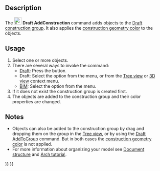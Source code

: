 <languages/>
<translate>

<!--T:8-->
{{Docnav
|[[Draft_AddToGroup|AddToGroup]]
|[[Draft_ToggleDisplayMode|ToggleDisplayMode]]
|[[Draft_Workbench|Draft]]
|IconL=Draft_AddToGroup.svg
|IconR=Draft_ToggleDisplayMode.svg
|IconC=Workbench_Draft.svg
}}

<!--T:1-->
{{GuiCommand
|Name=Draft AddConstruction
|MenuLocation=Utilities → Add to construction group<br>Utils → Add to construction group
|Workbenches=[[Draft_Workbench|Draft]], [[BIM_Workbench|BIM]]
|Version=0.17
|SeeAlso=[[Draft_ToggleConstructionMode|Draft ToggleConstructionMode]], [[Draft_AddToGroup|Draft AddToGroup]]
}}

==Description== <!--T:2-->

<!--T:4-->
The [[Image:Draft_AddConstruction.svg|24px]] '''Draft AddConstruction''' command adds objects to the [[Draft_ToggleConstructionMode|Draft construction group]]. It also applies the [[Draft_ToggleConstructionMode#Preferences|construction geometry color]] to the objects.

==Usage== <!--T:3-->

<!--T:5-->
# Select one or more objects.
# There are several ways to invoke the command:
#* [[Draft_Workbench|Draft]]: Press the {{Button|[[Image:Draft_AddConstruction.svg|16px]] [[Draft_AddConstruction|Add to construction group]]}} button.
#* Draft: Select the {{MenuCommand|Utilities → [[Image:Draft_AddConstruction.svg|16px]] Add to construction group}} option from the menu, or from the [[Tree_view|Tree view]] or [[3D_view|3D view]] context menu.
#* [[BIM_Workbench|BIM]]: Select the {{MenuCommand|Utils → [[Image:Draft_AddConstruction.svg|16px]] Add to construction group}} option from the menu.
# If it does not exist the construction group is created first.
# The objects are added to the construction group and their color properties are changed.

==Notes== <!--T:13-->

<!--T:6-->
* Objects can also be added to the construction group by drag and dropping them on the group in the [[Tree_view|Tree view]], or by using the [[Draft_AddToGroup|Draft AddToGroup]] command. But in both cases the [[Draft_ToggleConstructionMode#Preferences|construction geometry color]] is not applied.
* For more information about organizing your model see [[Document_structure|Document structure]] and [[Arch_tutorial#Organizing_your_model|Arch tutorial]].


<!--T:7-->
{{Docnav
|[[Draft_AddToGroup|AddToGroup]]
|[[Draft_ToggleDisplayMode|ToggleDisplayMode]]
|[[Draft_Workbench|Draft]]
|IconL=Draft_AddToGroup.svg
|IconR=Draft_ToggleDisplayMode.svg
|IconC=Workbench_Draft.svg
}}

</translate>
{{Draft Tools navi{{#translation:}}}}
{{Userdocnavi{{#translation:}}}}